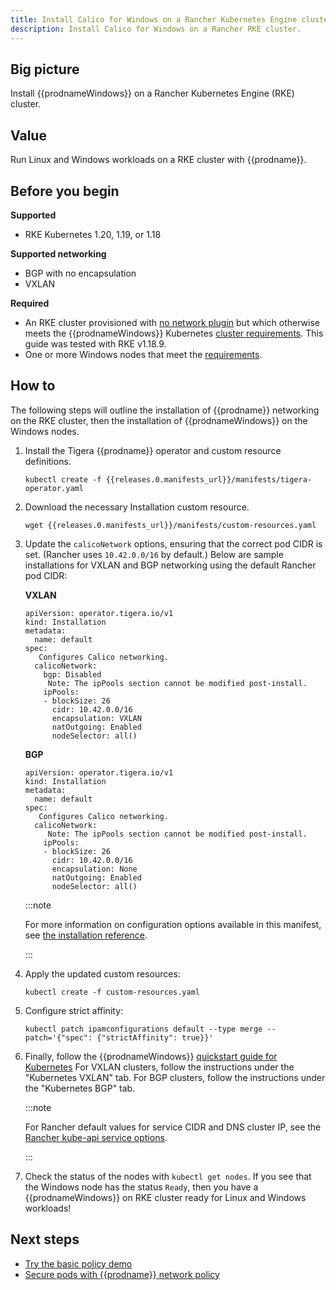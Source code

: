 ```yaml
---
title: Install Calico for Windows on a Rancher Kubernetes Engine cluster
description: Install Calico for Windows on a Rancher RKE cluster.
---
```


## Big picture

Install {{prodnameWindows}} on a Rancher Kubernetes Engine (RKE) cluster.

## Value

Run Linux and Windows workloads on a RKE cluster with {{prodname}}.

## Before you begin

**Supported**

- RKE Kubernetes 1.20, 1.19, or 1.18

**Supported networking**

- BGP with no encapsulation
- VXLAN

**Required**

- An RKE cluster provisioned with [no network plugin](https://rancher.com/docs/rke/latest/en/config-options/add-ons/network-plugins#disabling-deployment-of-a-network-plug-in)
  but which otherwise meets the {{prodnameWindows}} Kubernetes [cluster requirements](requirements.mdx). This guide was tested with RKE v1.18.9.
- One or more Windows nodes that meet the [requirements](requirements.mdx).

## How to

The following steps will outline the installation of {{prodname}} networking on the RKE cluster, then the installation of {{prodnameWindows}} on the Windows nodes.

1. Install the Tigera {{prodname}} operator and custom resource definitions.

   ```
   kubectl create -f {{releases.0.manifests_url}}/manifests/tigera-operator.yaml
   ```

1. Download the necessary Installation custom resource.

   ```batch
   wget {{releases.0.manifests_url}}/manifests/custom-resources.yaml
   ```

1. Update the `calicoNetwork` options, ensuring that the correct pod CIDR is set. (Rancher uses `10.42.0.0/16` by default.)
   Below are sample installations for VXLAN and BGP networking using the default Rancher pod CIDR:

   **VXLAN**

   ```
   apiVersion: operator.tigera.io/v1
   kind: Installation
   metadata:
     name: default
   spec:
      Configures Calico networking.
     calicoNetwork:
       bgp: Disabled
        Note: The ipPools section cannot be modified post-install.
       ipPools:
       - blockSize: 26
         cidr: 10.42.0.0/16
         encapsulation: VXLAN
         natOutgoing: Enabled
         nodeSelector: all()
   ```

   **BGP**

   ```
   apiVersion: operator.tigera.io/v1
   kind: Installation
   metadata:
     name: default
   spec:
      Configures Calico networking.
     calicoNetwork:
        Note: The ipPools section cannot be modified post-install.
       ipPools:
       - blockSize: 26
         cidr: 10.42.0.0/16
         encapsulation: None
         natOutgoing: Enabled
         nodeSelector: all()
   ```

   :::note

   For more information on configuration options available in this manifest, see [the installation reference](../../../../reference/installation/api.mdx).

   :::

1. Apply the updated custom resources:

   ```batch
   kubectl create -f custom-resources.yaml
   ```

1. Configure strict affinity:

   ```batch
   kubectl patch ipamconfigurations default --type merge --patch='{"spec": {"strictAffinity": true}}'
   ```

1. Finally, follow the {{prodnameWindows}} [quickstart guide for Kubernetes](../quickstart.mdx#install-calico-for-windows-manually)
   For VXLAN clusters, follow the instructions under the "Kubernetes VXLAN" tab. For BGP clusters, follow the instructions under the "Kubernetes BGP" tab.

   :::note

   For Rancher default values for service CIDR and DNS cluster IP, see the [Rancher kube-api service options](https://rancher.com/docs/rke/latest/en/config-options/services/#kubernetes-api-server-options).

   :::

1. Check the status of the nodes with `kubectl get nodes`. If you see that the Windows node has the status `Ready`, then you have a {{prodnameWindows}} on RKE cluster ready for Linux and Windows workloads!

## Next steps

- [Try the basic policy demo](../demo.mdx)
- [Secure pods with {{prodname}} network policy](../../../../network-policy/get-started/calico-policy/calico-network-policy.mdx)
